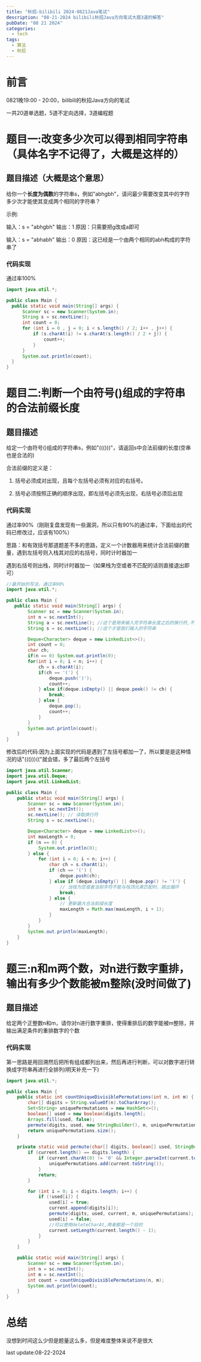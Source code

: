 ```yaml
---
title: "秋招-bilibili 2024-0821Java笔试"
description: "08-21-2024 bilibili秋招Java方向笔试大题3道的解答"
pubDate: "08 21 2024"
categories:
  - tech
tags:
  - 算法
  - 秋招
---
```


# 前言

0821晚19:00 - 20:00，bilibili的秋招Java方向的笔试

一共20道单选题，5道不定向选择，3道编程题

# 题目一:改变多少次可以得到相同字符串（具体名字不记得了，大概是这样的）

## 题目描述（大概是这个意思）

给你一个**长度为偶数**的字符串s，例如"abhgbh"，请问最少需要改变其中的字符多少次才能使其变成两个相同的字符串？

示例:

输入：s = "abhgbh"
输出：1
原因：只需要把g改成a即可

输入：s = "abhabh"
输出：0
原因：这已经是一个由两个相同的abh构成的字符串了

### 代码实现

通过率100%

```java
import java.util.*;

public class Main {
  public static void main(String[] args) {
      Scanner sc = new Scanner(System.in);
      String s = sc.nextLine();
      int count = 0;
      for (int i = 0 , j = 0; i < s.length() / 2; i++ , j++) {
          if (s.charAt(i) != s.charAt(s.length() / 2 + j)) {
              count++;
          }
      }
      System.out.println(count);
  }
}
```

# 题目二:判断一个由符号()组成的字符串的合法前缀长度

## 题目描述

给定一个由符号()组成的字符串s，例如"((()))"，请返回s中合法前缀的长度(空串也是合法的)

合法前缀的定义是：

1. 括号必须成对出现，且每个左括号必须有对应的右括号。

2. 括号必须按照正确的顺序出现，即左括号必须先出现，右括号必须后出现

### 代码实现

通过率90%（刚刚复盘发现有一些漏洞，所以只有90%的通过率，下面给出的代码已修改过，应该有100%）

思路：和有效括号那道题差不多的思路，定义一个计数器用来统计合法前缀的数量，遇到左括号则入栈其对应的右括号，同时计时器加一

遇到右括号则出栈，同时计时器加一（如果栈为空或者不匹配的话则直接退出即可）

```java
//最开始的写法，通过率90%
import java.util.*;

public class Main {
   public static void main(String[] args) {
        Scanner sc = new Scanner(System.in);
        int n = sc.nextInt();
        String a = sc.nextLine(); //这个是用来输入完字符串长度之后的换行符,不然会没输出（被这个卡了一下）
        String s = sc.nextLine(); //这个才是我们输入的字符串

        Deque<Character> deque = new LinkedList<>();
        int count = 0;
        char ch;
        if(n == 0) System.out.println(0);
        for(int i = 0; i < n; i++) {
            ch = s.charAt(i);
            if(ch == '(') {
                deque.push(')');
                count++;
            } else if(deque.isEmpty() || deque.peek() != ch) {
                break;
            } else {
                deque.pop();
                count++;
            }
        }
        System.out.println(count);
    }
}
```

修改后的代码:因为上面实现的代码是遇到了左括号都加一了，所以要是是这种情况的话"((()))(("就会错，多了最后两个左括号

```java
import java.util.Scanner;
import java.util.Deque;
import java.util.LinkedList;

public class Main {
    public static void main(String[] args) {
        Scanner sc = new Scanner(System.in);
        int n = sc.nextInt();
        sc.nextLine(); // 读取换行符
        String s = sc.nextLine();

        Deque<Character> deque = new LinkedList<>();
        int maxLength = 0;
        if (n == 0) {
            System.out.println(0);
        } else {
            for (int i = 0; i < n; i++) {
                char ch = s.charAt(i);
                if (ch == '(') {
                    deque.push(ch);
                } else if (deque.isEmpty() || deque.pop() != '(') {
                    // 当栈为空或者当前字符不能与栈顶元素匹配时，跳出循环
                    break;
                } else {
                    // 更新最大合法前缀长度
                    maxLength = Math.max(maxLength, i + 1);
                }
            }
        }
        System.out.println(maxLength);
    }
}

```

# 题三:n和m两个数，对n进行数字重排，输出有多少个数能被m整除(没时间做了)

## 题目描述

给定两个正整数n和m，请你对n进行数字重排，使得重排后的数字能被m整除，并输出满足条件的重排数字的个数

### 代码实现

第一思路是用回溯然后把所有组成都列出来，然后再进行判断，可以对数字进行转换成字符串再进行全排列(明天补充一下)

```java
import java.util.*;

public class Main {
    public static int countUniqueDivisiblePermutations(int n, int m) {
        char[] digits = String.valueOf(n).toCharArray();
        Set<String> uniquePermutations = new HashSet<>();
        boolean[] used = new boolean[digits.length];
        Arrays.fill(used, false);
        permute(digits, used, new StringBuilder(), m, uniquePermutations);
        return uniquePermutations.size();
    }

    private static void permute(char[] digits, boolean[] used, StringBuilder current, int m, Set<String> uniquePermutations) {
        if (current.length() == digits.length) {
            if (current.charAt(0) != '0' && Integer.parseInt(current.toString()) % m == 0) {
                uniquePermutations.add(current.toString());
            }
            return;
        }

        for (int i = 0; i < digits.length; i++) {
            if (!used[i]) {
                used[i] = true;
                current.append(digits[i]);
                permute(digits, used, current, m, uniquePermutations);
                used[i] = false;
                //可以使用deleteCharAt,两者都是一个目的
                current.setLength(current.length() - 1);
            }
        }
    }

    public static void main(String[] args) {
        Scanner sc = new Scanner(System.in);
        int n = sc.nextInt();
        int m = sc.nextInt();
        int count = countUniqueDivisiblePermutations(n, m);
        System.out.println(count);
    }
}

```

# 总结

没想到时间这么少但是题量这么多，但是难度整体来说不是很大

last update:08-22-2024